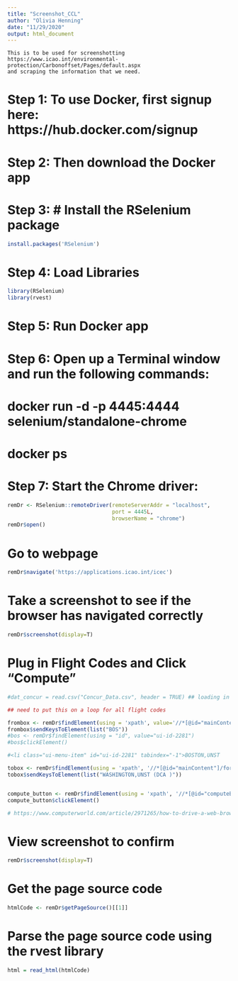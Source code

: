 ```yaml
---
title: "Screenshot_CCL"
author: "Olivia Henning"
date: "11/29/2020"
output: html_document
---
```

```
This is to be used for screenshotting https://www.icao.int/environmental-protection/Carbonoffset/Pages/default.aspx 
and scraping the information that we need. 
```
# Step 1: To use Docker, first signup here: https://hub.docker.com/signup

# Step 2: Then download the Docker app


# Step 3: # Install the RSelenium package
```r
install.packages('RSelenium')
```

# Step 4: Load Libraries
```r
library(RSelenium)
library(rvest)
```

# Step 5: Run Docker app

# Step 6: Open up a Terminal window and run the following commands:
# docker run -d -p 4445:4444 selenium/standalone-chrome
# docker ps

# Step 7: Start the Chrome driver:
```r
remDr <- RSelenium::remoteDriver(remoteServerAddr = "localhost",
                                 port = 4445L,
                                 browserName = "chrome")
remDr$open()
```
# Go to webpage
```r
remDr$navigate('https://applications.icao.int/icec')
```

# Take a screenshot to see if the browser has navigated correctly
```r
remDr$screenshot(display=T)
```


# Plug in Flight Codes and Click "Compute"
```r
#dat_concur = read.csv("Concur_Data.csv", header = TRUE) ## loading in CONCUR data

## need to put this on a loop for all flight codes

frombox <- remDr$findElement(using = 'xpath', value='//*[@id="mainContent"]/form/div[1]/div[2]/div/table/tbody/tr/th[2]/div/input')
frombox$sendKeysToElement(list("BOS"))
#bos <- remDr$findElement(using = "id", value="ui-id-2281")
#bos$clickElement()

#<li class="ui-menu-item" id="ui-id-2281" tabindex="-1">BOSTON,UNST                                              (BOS       )</li>

tobox <- remDr$findElement(using = 'xpath', '//*[@id="mainContent"]/form/div[1]/div[2]/div/table/tbody/tr/th[3]/div/input')
tobox$sendKeysToElement(list("WASHINGTON,UNST (DCA )"))


compute_button <- remDr$findElement(using = 'xpath', '//*[@id="computeByInput"]')
compute_button$clickElement()

# https://www.computerworld.com/article/2971265/how-to-drive-a-web-browser-with-r-and-rselenium.html
```

# View screenshot to confirm
```r
remDr$screenshot(display=T)
```

# Get the page source code
```r
htmlCode <- remDr$getPageSource()[[1]]
```

# Parse the page source code using the rvest library
```r
html = read_html(htmlCode)
```
